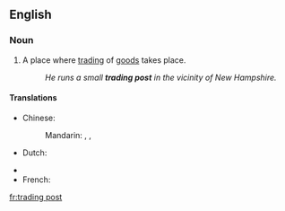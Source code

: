 ==English==
{{wikipedia}}

===Noun===
{{en-noun}}

# A place where [[trading]] of [[goods]] takes place.
#:''He runs a small '''trading post''' in the vicinity of New Hampshire.''

====Translations====
{{trans-top|place where trading of goods takes place}}
* Chinese: 
*: Mandarin: {{t|cmn|貿易站|sc=Hani}}, {{t|cmn|贸易站|tr=màoyìzhàn|sc=Hani}}, {{t|cmn|交易站|tr=jiāoyìzhàn|sc=Hani}}
* Dutch: {{t|nl|handelspost|c}}
{{trans-mid}}
* {{trreq|Finnish}}
* French: {{t+|fr|comptoir|m}}
{{trans-bottom}}

[[fr:trading post]]